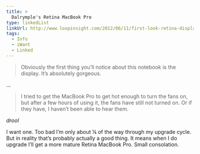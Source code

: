 ```yaml
---
title: >
  Dalrymple's Retina MacBook Pro
type: linkedList
linkUrl: http://www.loopinsight.com/2012/06/11/first-look-retina-display-macbook-pro/
tags:
  - Info
  - iWant
  - Linked
---
```


> Obviously the first thing you’ll notice about this notebook is the display. It’s absolutely gorgeous.

…

> I tried to get the MacBook Pro to get hot enough to turn the fans on, but after a few hours of using it, the fans have still not turned on. Or if they have, I haven’t been able to hear them.

_drool_

I want one. Too bad I’m only about ¼ of the way through my upgrade cycle. But in reality that’s probably actually a good thing. It means when I do upgrade I’ll get a more mature Retina MacBook Pro. Small consolation.
